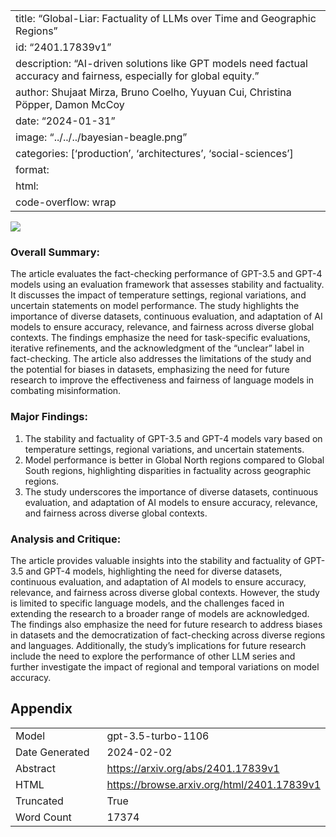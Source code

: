 
---
title: "Global-Liar: Factuality of LLMs over Time and Geographic Regions"
id: "2401.17839v1"
description: "AI-driven solutions like GPT models need factual accuracy and fairness, especially for global equity."
author: Shujaat Mirza, Bruno Coelho, Yuyuan Cui, Christina Pöpper, Damon McCoy
date: "2024-01-31"
image: "../../../bayesian-beagle.png"
categories: ['production', 'architectures', 'social-sciences']
format:
  html:
    code-overflow: wrap
---

![](None)

### Overall Summary:

The article evaluates the fact-checking performance of GPT-3.5 and GPT-4 models using an evaluation framework that assesses stability and factuality. It discusses the impact of temperature settings, regional variations, and uncertain statements on model performance. The study highlights the importance of diverse datasets, continuous evaluation, and adaptation of AI models to ensure accuracy, relevance, and fairness across diverse global contexts. The findings emphasize the need for task-specific evaluations, iterative refinements, and the acknowledgment of the "unclear" label in fact-checking. The article also addresses the limitations of the study and the potential for biases in datasets, emphasizing the need for future research to improve the effectiveness and fairness of language models in combating misinformation.

### Major Findings:
1. The stability and factuality of GPT-3.5 and GPT-4 models vary based on temperature settings, regional variations, and uncertain statements.
2. Model performance is better in Global North regions compared to Global South regions, highlighting disparities in factuality across geographic regions.
3. The study underscores the importance of diverse datasets, continuous evaluation, and adaptation of AI models to ensure accuracy, relevance, and fairness across diverse global contexts.

### Analysis and Critique:
The article provides valuable insights into the stability and factuality of GPT-3.5 and GPT-4 models, highlighting the need for diverse datasets, continuous evaluation, and adaptation of AI models to ensure accuracy, relevance, and fairness across diverse global contexts. However, the study is limited to specific language models, and the challenges faced in extending the research to a broader range of models are acknowledged. The findings also emphasize the need for future research to address biases in datasets and the democratization of fact-checking across diverse regions and languages. Additionally, the study's implications for future research include the need to explore the performance of other LLM series and further investigate the impact of regional and temporal variations on model accuracy.

## Appendix

|          |          |
|----------|----------|
| Model     | gpt-3.5-turbo-1106       |
| Date Generated     | 2024-02-02       |
| Abstract | [https://arxiv.org/abs/2401.17839v1](https://arxiv.org/abs/2401.17839v1)        |
| HTML     | [https://browse.arxiv.org/html/2401.17839v1](https://browse.arxiv.org/html/2401.17839v1)       |
| Truncated       | True       |
| Word Count       | 17374       |